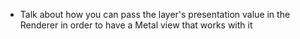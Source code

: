 - Talk about how you can pass the layer's presentation value in the Renderer in order to have a Metal view that works with it
